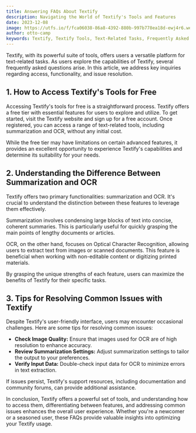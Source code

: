 ```yaml
---
title: Answering FAQs About Textify
description: Navigating the World of Textify's Tools and Features
date: 2023-12-08
image: https://utfs.io/f/fca06038-86a8-4392-880b-997b778ea18d-ewj4r6.webp
author: otto-camp
keywords: Textify, Textify Tools, Text-Related Tasks, Frequently Asked Questions, Access, Functionality, Issue Resolution, Free Access, Textify Website, Free Account, Summarization, OCR, Optical Character Recognition, Distinction, Summarization vs. OCR, Condensing Text, Extracting Text from Images, Free Tier, Advanced Features, User Experience, Tips, Common Issues, Image Quality, Summarization Settings, Input Data Verification, Support Resources, Documentation, Community Forums, User-Friendly Interface, Powerful Tools, Optimization, FAQs, Textify Usage, Versatile Platform
---
```


Textify, with its powerful suite of tools, offers users a versatile platform for text-related tasks. As users explore the capabilities of Textify, several frequently asked questions arise. In this article, we address key inquiries regarding access, functionality, and issue resolution.

## 1. How to Access Textify's Tools for Free

Accessing Textify's tools for free is a straightforward process. Textify offers a free tier with essential features for users to explore and utilize. To get started, visit the Textify website and sign up for a free account. Once registered, you can access a range of text-related tools, including summarization and OCR, without any initial cost.

While the free tier may have limitations on certain advanced features, it provides an excellent opportunity to experience Textify's capabilities and determine its suitability for your needs.

## 2. Understanding the Difference Between Summarization and OCR

Textify offers two primary functionalities: summarization and OCR. It's crucial to understand the distinction between these features to leverage them effectively.

Summarization involves condensing large blocks of text into concise, coherent summaries. This is particularly useful for quickly grasping the main points of lengthy documents or articles.

OCR, on the other hand, focuses on Optical Character Recognition, allowing users to extract text from images or scanned documents. This feature is beneficial when working with non-editable content or digitizing printed materials.

By grasping the unique strengths of each feature, users can maximize the benefits of Textify for their specific tasks.

## 3. Tips for Resolving Common Issues with Textify

Despite Textify's user-friendly interface, users may encounter occasional challenges. Here are some tips for resolving common issues:

- **Check Image Quality:** Ensure that images used for OCR are of high resolution to enhance accuracy.
- **Review Summarization Settings:** Adjust summarization settings to tailor the output to your preferences.
- **Verify Input Data:** Double-check input data for OCR to minimize errors in text extraction.

If issues persist, Textify's support resources, including documentation and community forums, can provide additional assistance.

In conclusion, Textify offers a powerful set of tools, and understanding how to access them, differentiating between features, and addressing common issues enhances the overall user experience. Whether you're a newcomer or a seasoned user, these FAQs provide valuable insights into optimizing your Textify usage.
